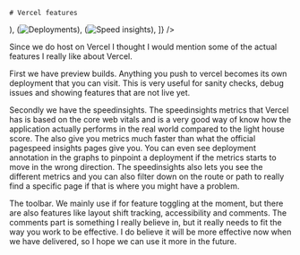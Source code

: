 
<TwoColumns>
  <Column className="flex flex-col justify-center items-center gap-4">
  
    # Vercel features

  </Column>

  <Column className="flex flex-row justify-center items-center">
    <ImageSwitch images={[
      (<svg 
        key="vercel-logo"
        width="76"
        height="65"
        viewBox="0 0 76 65"
        fill="none" xmlns="http://www.w3.org/2000/svg"><path
        d="M37.5274 0L75.0548 65H0L37.5274 0Z" fill="#ffffff"/></svg>),
      (<Image key={deployments.src} src={deployments} alt="Deployments"/>),
      (<Image key={speedinsights.src} src={speedinsights} alt="Speed insights"/>),
    ]} />
  </Column>
</TwoColumns>


<Notes>

Since we do host on Vercel I thought I would mention some of the actual features I really like about Vercel.

First we have preview builds. Anything you push to vercel becomes its own deployment that you can visit. This is very useful for sanity checks, debug issues and showing features that are not live yet.

Secondly we have the speedinsights. The speedinsights metrics that Vercel has is based on the core web vitals and is a very good way of know how the application actually performs in the real world compared to the light house score. The also give you metrics much faster than what the official pagespeed insights pages give you. You can even see deployment annotation in the graphs to pinpoint a deployment if the metrics starts to move in the wrong direction. The speedinsights also lets you see the different metrics and you can also filter down on the route or path to really find a specific page if that is where you might have a problem.

The toolbar. We mainly use if for feature toggling at the moment, but there are also features like layout shift tracking, accessibility and comments. The comments part is something I really believe in, but it really needs to fit the way you work to be effective. I do believe it will be more effective now when we have delivered, so I hope we can use it more in the future.

</Notes>

